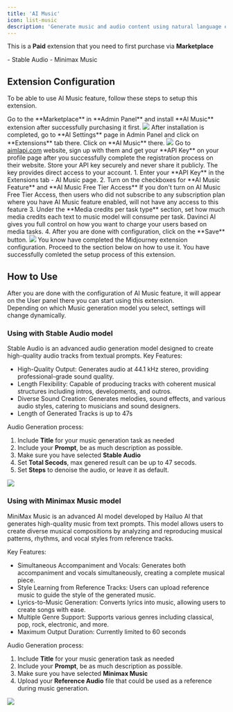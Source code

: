 ```yaml
---
title: 'AI Music'
icon: list-music
description: 'Generate music and audio content using natural language easily via AI Music extension'
---
```


<Warning>This is a **Paid** extension that you need to first purchase via **Marketplace**</Warning>

<Card title="Supported Music Generation Models" >
- Stable Audio
- Minimax Music
</Card>

## Extension Configuration
To be able to use AI Music feature, follow these steps to setup this extension.

<Steps>
  <Step title="Step 1">
    Go to the **Marketplace** in **Admin Panel** and install **AI Music** extension after successfully purchasing it first.     
    <img src="/images/extensions/music/music-1.png" />    
  </Step>
  <Step title="Step 2">
    After installation is completed, go to **AI Settings** page in Admin Panel and click on **Extensions** tab there. Click on **AI Music** there. 
    <img src="/images/extensions/music/music-2.png" />
  </Step>
  <Step title="Step 3">
    Go to <a href="https://aimlapi.com/" target="_blank">aimlapi.com</a> website, sign up with them and get your **API Key** on your profile page after you successfully complete the registration process on their website.
    <Note>Store your API key securely and never share it publicly. The key provides direct access to your account.</Note>
  </Step>
   <Step title="Step 4">
    1. Enter your **API Key** in the Extensions tab - AI Music page.
    2. Turn on the checkboxes for **AI Music Feature** and **AI Music Free Tier Access** 
    <Note>If you don't turn on AI Music Free Tier Access, then users who did not subscribe to any subscription plan where you have AI Music feature enabled, will not have any access to this feature</Note>
    3. Under the **Media credits per task type** section, set how much media credits each text to music model will consume per task. Davinci AI gives you full control on how you want to charge your users based on media tasks. 
    4. After you are done with configuration, click on the **Save** button.
    <img src="/images/extensions/music/music-3.png" />
  </Step>
  <Step title="Step 5">
    You know have completed the Midjourney extension configuration. Proceed to the section below on how to use it. 
  </Step>
</Steps>

<Check>
You have successfully comleted the setup process of this extension.
</Check>

## How to Use
After you are done with the configuration of AI Music feature, it will appear on the User panel there you can start using this extension.  
Depending on which Music generation model you select, settings will change dynamically. 

### Using with Stable Audio model
Stable Audio is an advanced audio generation model designed to create high-quality audio tracks from textual prompts.
Key Features:
- High-Quality Output: Generates audio at 44.1 kHz stereo, providing professional-grade sound quality.
- Length Flexibility: Capable of producing tracks with coherent musical structures including intros, developments, and outros.
- Diverse Sound Creation: Generates melodies, sound effects, and various audio styles, catering to musicians and sound designers.
- Length of Generated Tracks is up to 47s

Audio Generation process:

1. Include **Title** for your music generation task as needed
2. Include your **Prompt**, be as much description as possible. 
3. Make sure you have selected **Stable Audio**
4. Set **Total Secods**, max genered result can be up to 47 secods. 
5. Set **Steps** to denoise the audio, or leave it as default. 
<img src="/images/extensions/music/music-4.png" /> 

### Using with Minimax Music model
MiniMax Music is an advanced AI model developed by Hailuo AI that generates high-quality music from text prompts. This model allows users to create diverse musical compositions by analyzing and reproducing musical patterns, rhythms, and vocal styles from reference tracks.

Key Features:
- Simultaneous Accompaniment and Vocals: Generates both accompaniment and vocals simultaneously, creating a complete musical piece.
- Style Learning from Reference Tracks: Users can upload reference music to guide the style of the generated music.
- Lyrics-to-Music Generation: Converts lyrics into music, allowing users to create songs with ease.
- Multiple Genre Support: Supports various genres including classical, pop, rock, electronic, and more.
- Maximum Output Duration: Currently limited to 60 seconds

Audio Generation process:

1. Include **Title** for your music generation task as needed
2. Include your **Prompt**, be as much description as possible. 
3. Make sure you have selected **Minimax Music**
4. Upload your **Reference Audio** file that could be used as a reference during music generation. 
<img src="/images/extensions/music/music-5.png" />  


